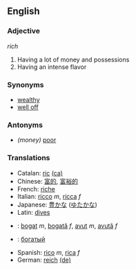 ==English==

===Adjective===
''rich''

# Having a lot of money and possessions
# Having an intense flavor

===Synonyms===
*[[wealthy]]
*[[well off]]


===Antonyms===
* ''(money)'' [[poor]]

===Translations===
*Catalan: [[ric]] [[:ca:ric|(ca)]]
*Chinese: [[富的]], [[富裕的]]
*French: [[riche]]
*Italian: [[ricco]] ''m'', [[ricca]] ''f''
*Japanese: [[豊かな]] ([[ゆたかな]])
* Latin: [[dives]]
* {{ro}}: [[bogat]] ''m'', [[bogată]] ''f'', [[avut]] ''m'', [[avută]] ''f''
* {{ru}}: [[богатый]]
* Spanish: [[rico]] ''m'', [[rica]] ''f''
*German: [[reich]] [[:de:reich|(de)]]